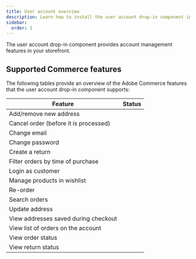 ```yaml
---
title: User account overview
description: Learn how to install the user account drop-in component in your site.
sidebar:
  order: 1
---
```



The user account drop-in component provides account management features in your storefront.

## Supported Commerce features

The following tables provide an overview of the Adobe Commerce features that the user account drop-in component supports:

| Feature                                | Status                                       |
|----------------------------------------|----------------------------------------------|
| Add/remove new address                 | <Badge text="Supported" variant="tip" /> |
| Cancel order (before it is processed)  | <Badge text="Supported" variant="tip" /> |
| Change email                           | <Badge text="Supported" variant="tip" /> |
| Change password                        | <Badge text="Supported" variant="tip" /> |
| Create a return                        | <Badge text="Supported" variant="tip" /> |
| Filter orders by time of purchase      | <Badge text="Supported" variant="tip" /> |
| Login as customer                      | <Badge text="Roadmap" variant="caution" />      |
| Manage products in wishlist            | <Badge text="Roadmap" variant="caution" />      |
| Re-order                               | <Badge text="Supported" variant="tip" /> |
| Search orders                          | <Badge text="Roadmap" variant="caution" />      |
| Update address                         | <Badge text="Supported" variant="tip" /> |
| View addresses saved during checkout   | <Badge text="Supported" variant="tip" /> |
| View list of orders on the account     | <Badge text="Supported" variant="tip" /> |
| View order status                      | <Badge text="Supported" variant="tip" /> |
| View return status                     | <Badge text="Supported" variant="tip" /> |